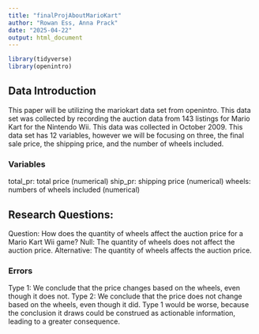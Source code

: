 ```yaml
---
title: "finalProjAboutMarioKart"
author: "Rowan Ess, Anna Prack"
date: "2025-04-22"
output: html_document
---
```


```r
library(tidyverse)
library(openintro)
```
## Data Introduction
This paper will be utilizing the mariokart data set from openintro. This data set was collected by recording the auction data from 143 listings for Mario Kart for the Nintendo Wii. This data was collected in October 2009. This data set has 12 variables, however we will be focusing on three, the final sale price, the shipping price, and the number of wheels included.

### Variables
total_pr: total price (numerical)
ship_pr: shipping price (numerical)
wheels: numbers of wheels included (numerical)

## Research Questions:
Question: How does the quantity of wheels affect the auction price for a Mario Kart Wii game?
Null: The quantity of wheels does not affect the auction price.
Alternative: The quantity of wheels affects the auction price.

### Errors
Type 1: We conclude that the price changes based on the wheels, even though it does not.
Type 2: We conclude that the price does not change based on the wheels, even though it did.
Type 1 would be worse, because the conclusion it draws could be construed as actionable information, leading to a greater consequence.

